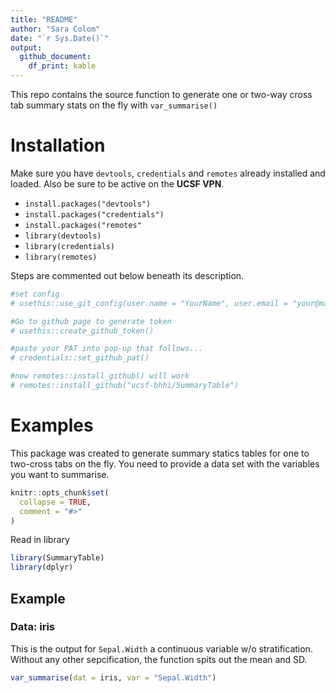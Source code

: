 ```yaml
---
title: "README"
author: "Sara Colom"
date: "`r Sys.Date()`"
output: 
  github_document:
    df_print: kable
---
```


This repo contains the source function to generate one or two-way cross tab summary stats on the fly with `var_summarise()`

# Installation

Make sure you have `devtools`, `credentials` and `remotes` already installed and loaded. Also be sure to be active on the **UCSF VPN**.

  - `install.packages("devtools")`
  - `install.packages("credentials")`
  - `install.packages("remotes"`
  - `library(devtools)`
  - `library(credentials)`
  - `library(remotes)`

Steps are commented out below beneath its description.

```r
#set config
# usethis::use_git_config(user.name = "YourName", user.email = "your@mail.com")

#Go to github page to generate token
# usethis::create_github_token() 

#paste your PAT into pop-up that follows...
# credentials::set_github_pat()

#now remotes::install_github() will work
# remotes::install_github("ucsf-bhhi/SummaryTable")
```


# Examples


This package was created to generate summary statics tables for one to two-cross tabs on the fly. You need to provide a data set with the variables you want to summarise.

```r
knitr::opts_chunk$set(
  collapse = TRUE,
  comment = "#>"
)
```

Read in library

```r
library(SummaryTable)
library(dplyr)
```


## Example

### Data: iris

This is the output for `Sepal.Width` a continuous variable w/o stratification. Without any other sepcification, the function spits out the mean and SD.

```r
var_summarise(dat = iris, var = "Sepal.Width")
```

